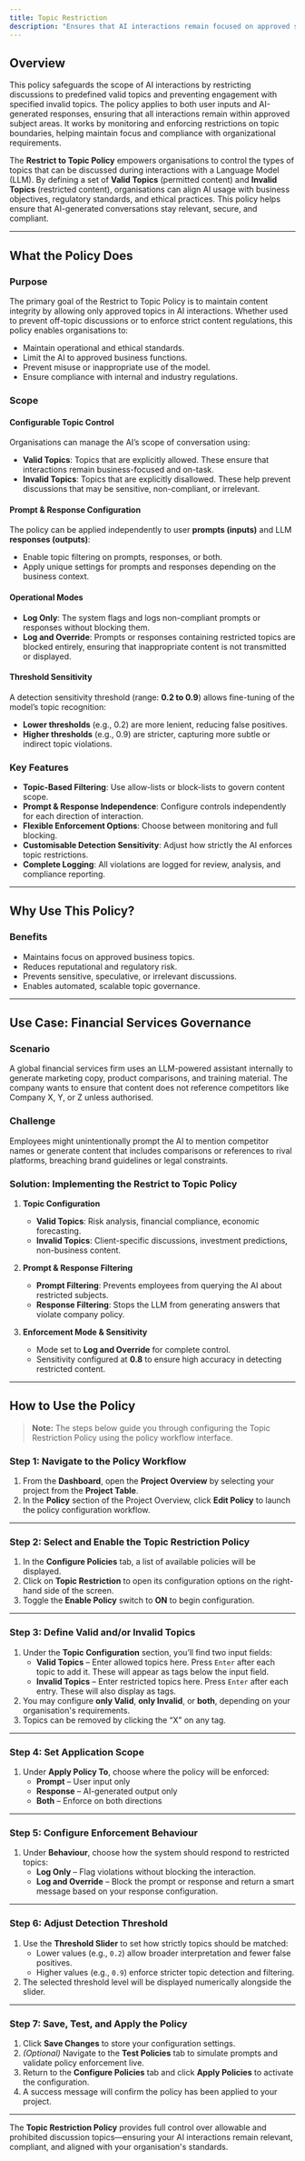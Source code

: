 ```yaml
---
title: Topic Restriction
description: "Ensures that AI interactions remain focused on approved subjects, preventing discussions outside defined boundaries."
---
```


## Overview

This policy safeguards the scope of AI interactions by restricting discussions to predefined valid topics and preventing engagement with specified invalid topics. The policy applies to both user inputs and AI-generated responses, ensuring that all interactions remain within approved subject areas. It works by monitoring and enforcing restrictions on topic boundaries, helping maintain focus and compliance with organizational requirements.

The **Restrict to Topic Policy** empowers organisations to control the types of topics that can be discussed during interactions with a Language Model (LLM). By defining a set of **Valid Topics** (permitted content) and **Invalid Topics** (restricted content), organisations can align AI usage with business objectives, regulatory standards, and ethical practices. This policy helps ensure that AI-generated conversations stay relevant, secure, and compliant.

---

## What the Policy Does

### Purpose

The primary goal of the Restrict to Topic Policy is to maintain content integrity by allowing only approved topics in AI interactions. Whether used to prevent off-topic discussions or to enforce strict content regulations, this policy enables organisations to:

- Maintain operational and ethical standards.
- Limit the AI to approved business functions.
- Prevent misuse or inappropriate use of the model.
- Ensure compliance with internal and industry regulations.

### Scope

#### Configurable Topic Control

Organisations can manage the AI’s scope of conversation using:

- **Valid Topics**: Topics that are explicitly allowed. These ensure that interactions remain business-focused and on-task.
- **Invalid Topics**: Topics that are explicitly disallowed. These help prevent discussions that may be sensitive, non-compliant, or irrelevant.

#### Prompt & Response Configuration

The policy can be applied independently to user **prompts (inputs)** and LLM **responses (outputs)**:

- Enable topic filtering on prompts, responses, or both.
- Apply unique settings for prompts and responses depending on the business context.

#### Operational Modes

- **Log Only**: The system flags and logs non-compliant prompts or responses without blocking them.
- **Log and Override**: Prompts or responses containing restricted topics are blocked entirely, ensuring that inappropriate content is not transmitted or displayed.

#### Threshold Sensitivity

A detection sensitivity threshold (range: **0.2 to 0.9**) allows fine-tuning of the model’s topic recognition:

- **Lower thresholds** (e.g., 0.2) are more lenient, reducing false positives.
- **Higher thresholds** (e.g., 0.9) are stricter, capturing more subtle or indirect topic violations.

### Key Features

- **Topic-Based Filtering**: Use allow-lists or block-lists to govern content scope.
- **Prompt & Response Independence**: Configure controls independently for each direction of interaction.
- **Flexible Enforcement Options**: Choose between monitoring and full blocking.
- **Customisable Detection Sensitivity**: Adjust how strictly the AI enforces topic restrictions.
- **Complete Logging**: All violations are logged for review, analysis, and compliance reporting.

---

## Why Use This Policy?

### Benefits

- Maintains focus on approved business topics.
- Reduces reputational and regulatory risk.
- Prevents sensitive, speculative, or irrelevant discussions.
- Enables automated, scalable topic governance.

---

## Use Case: Financial Services Governance

### Scenario

A global financial services firm uses an LLM-powered assistant internally to generate marketing copy, product comparisons, and training material. The company wants to ensure that content does not reference competitors like Company X, Y, or Z unless authorised.

### Challenge

Employees might unintentionally prompt the AI to mention competitor names or generate content that includes comparisons or references to rival platforms, breaching brand guidelines or legal constraints.

### Solution: Implementing the Restrict to Topic Policy

1. **Topic Configuration**  
   - **Valid Topics**: Risk analysis, financial compliance, economic forecasting.  
   - **Invalid Topics**: Client-specific discussions, investment predictions, non-business content.

2. **Prompt & Response Filtering**  
   - **Prompt Filtering**: Prevents employees from querying the AI about restricted subjects.  
   - **Response Filtering**: Stops the LLM from generating answers that violate company policy.

3. **Enforcement Mode & Sensitivity**  
   - Mode set to **Log and Override** for complete control.  
   - Sensitivity configured at **0.8** to ensure high accuracy in detecting restricted content.

---

## How to Use the Policy

> **Note:** The steps below guide you through configuring the Topic Restriction Policy using the policy workflow interface.

### Step 1: Navigate to the Policy Workflow

1. From the **Dashboard**, open the **Project Overview** by selecting your project from the **Project Table**.
2. In the **Policy** section of the Project Overview, click **Edit Policy** to launch the policy configuration workflow.

---

### Step 2: Select and Enable the Topic Restriction Policy

1. In the **Configure Policies** tab, a list of available policies will be displayed.
2. Click on **Topic Restriction** to open its configuration options on the right-hand side of the screen.
3. Toggle the **Enable Policy** switch to **ON** to begin configuration.

---

### Step 3: Define Valid and/or Invalid Topics

1. Under the **Topic Configuration** section, you’ll find two input fields:
   - **Valid Topics** – Enter allowed topics here. Press `Enter` after each topic to add it. These will appear as tags below the input field.
   - **Invalid Topics** – Enter restricted topics here. Press `Enter` after each entry. These will also display as tags.
2. You may configure **only Valid**, **only Invalid**, or **both**, depending on your organisation's requirements.
3. Topics can be removed by clicking the “X” on any tag.

---

### Step 4: Set Application Scope

1. Under **Apply Policy To**, choose where the policy will be enforced:
   - **Prompt** – User input only
   - **Response** – AI-generated output only
   - **Both** – Enforce on both directions

---

### Step 5: Configure Enforcement Behaviour

1. Under **Behaviour**, choose how the system should respond to restricted topics:
   - **Log Only** – Flag violations without blocking the interaction.
   - **Log and Override** – Block the prompt or response and return a smart message based on your response configuration.

---

### Step 6: Adjust Detection Threshold

1. Use the **Threshold Slider** to set how strictly topics should be matched:
   - Lower values (e.g., `0.2`) allow broader interpretation and fewer false positives.
   - Higher values (e.g., `0.9`) enforce stricter topic detection and filtering.
2. The selected threshold level will be displayed numerically alongside the slider.

---

### Step 7: Save, Test, and Apply the Policy

1. Click **Save Changes** to store your configuration settings.
2. *(Optional)* Navigate to the **Test Policies** tab to simulate prompts and validate policy enforcement live.
3. Return to the **Configure Policies** tab and click **Apply Policies** to activate the configuration.
4. A success message will confirm the policy has been applied to your project.

---

The **Topic Restriction Policy** provides full control over allowable and prohibited discussion topics—ensuring your AI interactions remain relevant, compliant, and aligned with your organisation's standards.
